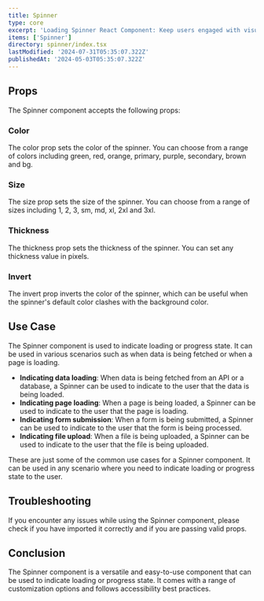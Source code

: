 ```yaml
---
title: Spinner
type: core
excerpt: 'Loading Spinner React Component: Keep users engaged with visually appealing and customizable loading states.'
items: ['Spinner']
directory: spinner/index.tsx
lastModified: '2024-07-31T05:35:07.322Z'
publishedAt: '2024-05-03T05:35:07.322Z'
---
```


## Props

The Spinner component accepts the following props:

### Color

The color prop sets the color of the spinner. You can choose from a range of colors including green, red, orange, primary, purple, secondary, brown and bg.

<Playground name="spinnerColor" root="spinner" />

### Size

The size prop sets the size of the spinner. You can choose from a range of sizes including 1, 2, 3, sm, md, xl, 2xl and 3xl.

<Playground name="spinnerSize" root="spinner" />

### Thickness

The thickness prop sets the thickness of the spinner. You can set any thickness value in pixels.

<Playground name="spinnerThickness" root="spinner" />

### Invert

The invert prop inverts the color of the spinner, which can be useful when the spinner's default color clashes with the background color.

<Playground name="spinnerInvert" root="spinner" />

## Use Case

The Spinner component is used to indicate loading or progress state. It can be used in various scenarios such as when data is being fetched or when a page is loading.

- **Indicating data loading**: When data is being fetched from an API or a database, a Spinner can be used to indicate to the user that the data is being loaded.
- **Indicating page loading**: When a page is being loaded, a Spinner can be used to indicate to the user that the page is loading.
- **Indicating form submission**: When a form is being submitted, a Spinner can be used to indicate to the user that the form is being processed.
- **Indicating file upload**: When a file is being uploaded, a Spinner can be used to indicate to the user that the file is being uploaded.

These are just some of the common use cases for a Spinner component. It can be used in any scenario where you need to indicate loading or progress state to the user.

## Troubleshooting

If you encounter any issues while using the Spinner component, please check if you have imported it correctly and if you are passing valid props.

## Conclusion

The Spinner component is a versatile and easy-to-use component that can be used to indicate loading or progress state. It comes with a range of customization options and follows accessibility best practices.
